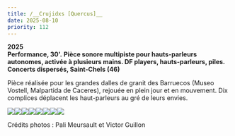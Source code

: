 ```yaml
---
title: /__Crujidxs [Quercus]__
date: 2025-08-10
priority: 112
---
```

**2025**\
**Performance, 30'.** **Pièce sonore multipiste pour hauts-parleurs autonomes, activée à plusieurs mains. DF players, hauts-parleurs, piles.** \
**Concerts dispersés, Saint-Chels (46)**

Pièce réalisée pour les grandes dalles de granit des Barruecos (Museo Vostell, Malpartida de Caceres), rejouée en plein jour et en mouvement. Dix complices déplacent les haut-parleurs au gré de leurs envies.&#x20;

![](src/assets/images/projects/crujidxs_quercus/1_dispersions_25_8_webb.jpg)![](src/assets/images/projects/crujidxs_quercus/2_20250810_155609_V4_webb.jpg)![](src/assets/images/projects/crujidxs_quercus/3_dispersions_25_10_webb.jpg)![](src/assets/images/projects/crujidxs_quercus/4_dispersion_2025_DSC09900_credit_victor_guillon_V2_webb.jpg)![](src/assets/images/projects/crujidxs_quercus/5_dispersion_2025_DSC09906_credit_victor_guillon_webb.jpg)![](src/assets/images/projects/crujidxs_quercus/6_dispersion_2025_DSC09912_R3_credit_victor_guillon_V2_webb.jpg)![](src/assets/images/projects/crujidxs_quercus/7_dispersion_2025_DSC09896_credit_victor_guillon.jpg)![](src/assets/images/projects/crujidxs_quercus/8_dispersion_2025_DSC09931_credit_lena_hiriartborde_V2_webb.jpg)

Crédits photos : Pali Meursault et Victor Guillon
